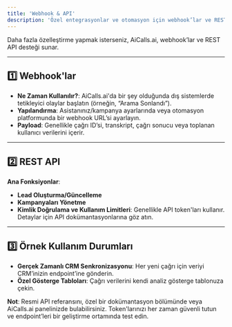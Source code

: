 ```yaml
---
title: 'Webhook & API'
description: 'Özel entegrasyonlar ve otomasyon için webhook’lar ve REST API nasıl kullanılır öğrenin.'
---
```


Daha fazla özelleştirme yapmak isterseniz, AiCalls.ai, webhook’lar ve REST API desteği sunar.

---

## 1️⃣ **Webhook'lar**
- **Ne Zaman Kullanılır?**: AiCalls.ai'da bir şey olduğunda dış sistemlerde tetikleyici olaylar başlatın (örneğin, “Arama Sonlandı”).
- **Yapılandırma**: Asistanınız/kampanya ayarlarında veya otomasyon platformunda bir webhook URL’si ayarlayın.
- **Payload**: Genellikle çağrı ID’si, transkript, çağrı sonucu veya toplanan kullanıcı verilerini içerir.

---

## 2️⃣ **REST API**
**Ana Fonksiyonlar**:
- **Lead Oluşturma/Güncelleme**
- **Kampanyaları Yönetme**
- **Kimlik Doğrulama ve Kullanım Limitleri**: Genellikle API token'ları kullanır. Detaylar için API dokümantasyonlarına göz atın.

---

## 3️⃣ **Örnek Kullanım Durumları**
- **Gerçek Zamanlı CRM Senkronizasyonu**: Her yeni çağrı için veriyi CRM’inizin endpoint’ine gönderin.
- **Özel Gösterge Tabloları**: Çağrı verilerini kendi analiz gösterge tablonuza çekin.

**Not**: Resmi API referansını, özel bir dokümantasyon bölümünde veya AiCalls.ai panelinizde bulabilirsiniz. Token'larınızı her zaman güvenli tutun ve endpoint’leri bir geliştirme ortamında test edin.
